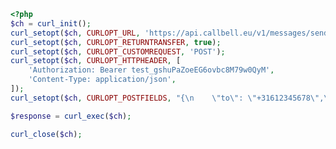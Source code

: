 ```php
<?php
$ch = curl_init();
curl_setopt($ch, CURLOPT_URL, 'https://api.callbell.eu/v1/messages/send');
curl_setopt($ch, CURLOPT_RETURNTRANSFER, true);
curl_setopt($ch, CURLOPT_CUSTOMREQUEST, 'POST');
curl_setopt($ch, CURLOPT_HTTPHEADER, [
    'Authorization: Bearer test_gshuPaZoeEG6ovbc8M79w0QyM',
    'Content-Type: application/json',
]);
curl_setopt($ch, CURLOPT_POSTFIELDS, "{\n    \"to\": \"+31612345678\",\n    \"from\": \"whatsapp\",\n    \"type\": \"document\",\n    \"content\": {\n      \"url\": \"https://example.com/my_video.mp4\"\n    }\n  }");

$response = curl_exec($ch);

curl_close($ch);

```